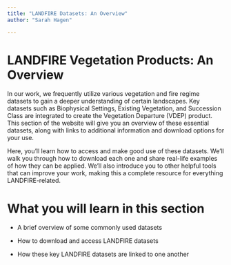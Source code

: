 ```yaml
---
title: "LANDFIRE Datasets: An Overview"
author: "Sarah Hagen"

---
```


# LANDFIRE Vegetation Products: An Overview

In our work, we frequently utilize various vegetation and fire regime datasets to gain a deeper understanding of certain landscapes. Key datasets such as Biophysical Settings, Existing Vegetation, and Succession Class are integrated to create the Vegetation Departure (VDEP) product. This section of the website will give you an overview of these essential datasets, along with links to additional information and download options for your use.

Here, you’ll learn how to access and make good use of these datasets. We’ll walk you through how to download each one and share real-life examples of how they can be applied. We’ll also introduce you to other helpful tools that can improve your work, making this a complete resource for everything LANDFIRE-related.

# What you will learn in this section

-    A brief overview of some commonly used datasets

-    How to download and access LANDFIRE datasets

-    How these key LANDFIRE datasets are linked to one another
